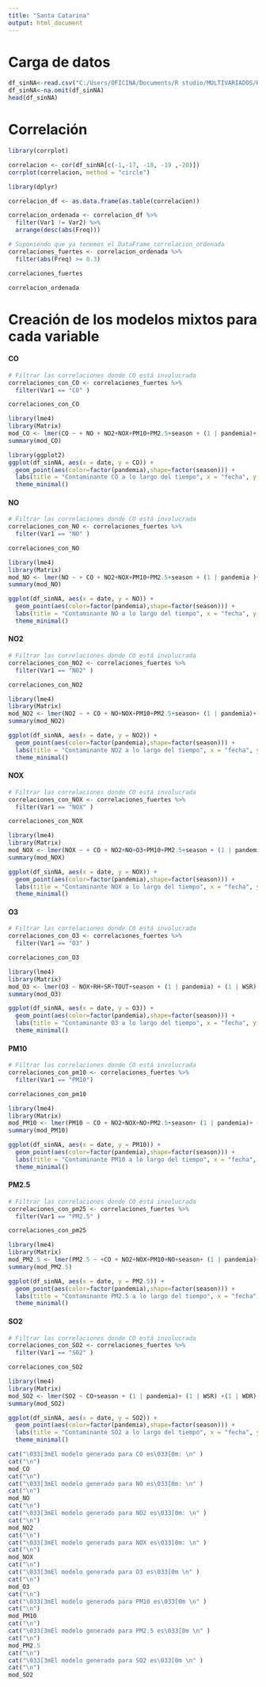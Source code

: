 ```yaml
---
title: "Santa Catarina"
output: html_document
---
```


# Carga de datos

```r
df_sinNA<-read.csv("C:/Users/OFICINA/Documents/R studio/MULTIVARIADOS/RETO/Bases de datos Estacion/Santa Catarina.csv")
df_sinNA<-na.omit(df_sinNA)
head(df_sinNA)
```


# Correlación

```r
library(corrplot)

correlacion <- cor(df_sinNA[c(-1,-17, -18, -19 ,-20)])
corrplot(correlacion, method = "circle")
```


```r
library(dplyr)

correlacion_df <- as.data.frame(as.table(correlacion))

correlacion_ordenada <- correlacion_df %>%
  filter(Var1 != Var2) %>% 
  arrange(desc(abs(Freq)))

# Suponiendo que ya tenemos el DataFrame correlacion_ordenada
correlaciones_fuertes <- correlacion_ordenada %>%
  filter(abs(Freq) >= 0.3)

correlaciones_fuertes

```

```r
correlacion_ordenada
```



# Creación de los modelos mixtos para cada variable

#### CO

```r
# Filtrar las correlaciones donde CO está involucrada
correlaciones_con_CO <- correlaciones_fuertes %>%
  filter(Var1 == "CO" )

correlaciones_con_CO
```

```r
library(lme4)
library(Matrix)
mod_CO <- lmer(CO ~ + NO + NO2+NOX+PM10+PM2.5+season + (1 | pandemia)+ (1| WSR) +(1 | WDR), data = df_sinNA)
summary(mod_CO)
```

```r
library(ggplot2)
ggplot(df_sinNA, aes(x = date, y = CO)) +
  geom_point(aes(color=factor(pandemia),shape=factor(season))) +
  labs(title = "Contaminante CO a lo largo del tiempo", x = "fecha", y = "CO") +
  theme_minimal()
```

#### NO

```r
# Filtrar las correlaciones donde CO está involucrada
correlaciones_con_NO <- correlaciones_fuertes %>%
  filter(Var1 == "NO" )

correlaciones_con_NO
```

```r
library(lme4)
library(Matrix)
mod_NO <- lmer(NO ~ + CO + NO2+NOX+PM10+PM2.5+season + (1 | pandemia )+ (1 | WSR) +(1 | WDR), data = df_sinNA)
summary(mod_NO)
```


```r
ggplot(df_sinNA, aes(x = date, y = NO)) +
  geom_point(aes(color=factor(pandemia),shape=factor(season))) +
  labs(title = "Contaminante NO a lo largo del tiempo", x = "fecha", y = "NO") +
  theme_minimal()
```




#### NO2

```r
# Filtrar las correlaciones donde CO está involucrada
correlaciones_con_NO2 <- correlaciones_fuertes %>%
  filter(Var1 == "NO2" )

correlaciones_con_NO2
```


```r
library(lme4)
library(Matrix)
mod_NO2 <- lmer(NO2 ~ + CO + NO+NOX+PM10+PM2.5+season+ (1 | pandemia)+ (1 | WSR) +(1 | WDR), data = df_sinNA)
summary(mod_NO2)
```



```r
ggplot(df_sinNA, aes(x = date, y = NO2)) +
  geom_point(aes(color=factor(pandemia),shape=factor(season))) +
  labs(title = "Contaminante NO2 a lo largo del tiempo", x = "fecha", y = "NO2") +
  theme_minimal()
```



#### NOX

```r
# Filtrar las correlaciones donde CO está involucrada
correlaciones_con_NOX <- correlaciones_fuertes %>%
  filter(Var1 == "NOX" )

correlaciones_con_NOX
```


```r
library(lme4)
library(Matrix)
mod_NOX <- lmer(NOX ~ + CO + NO2+NO+O3+PM10+PM2.5+season + (1 | pandemia) + (1 | WSR) +(1 | WDR), data = df_sinNA)
summary(mod_NOX)
```
```r
ggplot(df_sinNA, aes(x = date, y = NOX)) +
  geom_point(aes(color=factor(pandemia),shape=factor(season))) +
  labs(title = "Contaminante NOX a lo largo del tiempo", x = "fecha", y = "NOX") +
  theme_minimal()
```


#### O3

```r
# Filtrar las correlaciones donde CO está involucrada
correlaciones_con_O3 <- correlaciones_fuertes %>%
  filter(Var1 == "O3" )

correlaciones_con_O3
```


```r
library(lme4)
library(Matrix)
mod_O3 <- lmer(O3 ~ NOX+RH+SR+TOUT+season + (1 | pandemia) + (1 | WSR) +(1 | WDR), data = df_sinNA)
summary(mod_O3)
```



```r
ggplot(df_sinNA, aes(x = date, y = O3)) +
  geom_point(aes(color=factor(pandemia),shape=factor(season))) +
  labs(title = "Contaminante O3 a lo largo del tiempo", x = "fecha", y = "O3") +
  theme_minimal()
```

#### PM10

```r
# Filtrar las correlaciones donde CO está involucrada
correlaciones_con_pm10 <- correlaciones_fuertes %>%
  filter(Var1 == "PM10")

correlaciones_con_pm10
```


```r
library(lme4)
library(Matrix)
mod_PM10 <- lmer(PM10 ~ CO + NO2+NOX+NO+PM2.5+season+ (1 | pandemia)+ (1 | WSR) +(1 | WDR), data = df_sinNA)
summary(mod_PM10)
```


```r
ggplot(df_sinNA, aes(x = date, y = PM10)) +
  geom_point(aes(color=factor(pandemia),shape=factor(season))) +
  labs(title = "Contaminante PM10 a lo largo del tiempo", x = "fecha", y = "PM10") +
  theme_minimal()
```


#### PM2.5

```r
# Filtrar las correlaciones donde CO está involucrada
correlaciones_con_pm25 <- correlaciones_fuertes %>%
  filter(Var1 == "PM2.5" )

correlaciones_con_pm25
```


```r
library(lme4)
library(Matrix)
mod_PM2.5 <- lmer(PM2.5 ~ +CO + NO2+NOX+PM10+NO+season+ (1 | pandemia)+ (1 | WSR) +(1 | WDR), data = df_sinNA)
summary(mod_PM2.5)
```


```r
ggplot(df_sinNA, aes(x = date, y = PM2.5)) +
  geom_point(aes(color=factor(pandemia),shape=factor(season))) +
  labs(title = "Contaminante PM2.5 a lo largo del tiempo", x = "fecha", y = "PM2.5") +
  theme_minimal()
```


#### SO2

```r
# Filtrar las correlaciones donde CO está involucrada
correlaciones_con_SO2 <- correlaciones_fuertes %>%
  filter(Var1 == "SO2" )

correlaciones_con_SO2
```


```r
library(lme4)
library(Matrix)
mod_SO2 <- lmer(SO2 ~ CO+season + (1 | pandemia)+ (1 | WSR) +(1 | WDR), data = df_sinNA)
summary(mod_SO2)
```
```r
ggplot(df_sinNA, aes(x = date, y = SO2)) +
  geom_point(aes(color=factor(pandemia),shape=factor(season))) +
  labs(title = "Contaminante SO2 a lo largo del tiempo", x = "fecha", y = "SO2") +
  theme_minimal()
```

```r
cat("\033[3mEl modelo generado para CO es\033[0m: \n" )
cat("\n")
mod_CO
cat("\n")
cat("\033[3mEl modelo generado para NO es\033[0m: \n" )
cat("\n")
mod_NO
cat("\n")
cat("\033[3mEl modelo generado para NO2 es\033[0m: \n" )
cat("\n")
mod_NO2
cat("\n")
cat("\033[3mEl modelo generado para NOX es\033[0m: \n" )
cat("\n")
mod_NOX
cat("\n")
cat("\033[3mEl modelo generado para O3 es\033[0m \n" )
cat("\n")
mod_O3
cat("\n")
cat("\033[3mEl modelo generado para PM10 es\033[0m \n" )
cat("\n")
mod_PM10
cat("\n")
cat("\033[3mEl modelo generado para PM2.5 es\033[0m \n" )
cat("\n")
mod_PM2.5
cat("\n")
cat("\033[3mEl modelo generado para SO2 es\033[0m \n" )
cat("\n")
mod_SO2
```

